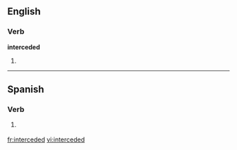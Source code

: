 ==English==

===Verb===
'''interceded'''

# {{past of|[[intercede]]}}

----

==Spanish==
 
===Verb===
{{es-verb-form|interceder}}
 
# {{Spain}} {{es-verb form of|ending=er|mood=imperative|sense=affirmative|pers=2|formal=no|number=plural|[[interceder]]}}

[[fr:interceded]]
[[vi:interceded]]